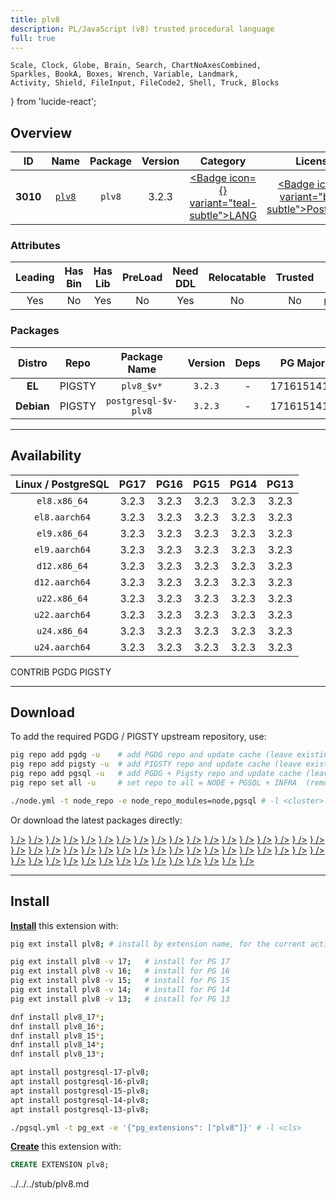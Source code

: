 ```yaml
---
title: plv8
description: PL/JavaScript (v8) trusted procedural language
full: true
---
```


    Scale, Clock, Globe, Brain, Search, ChartNoAxesCombined,
    Sparkles, BookA, Boxes, Wrench, Variable, Landmark,
    Activity, Shield, FileInput, FileCode2, Shell, Truck, Blocks
} from 'lucide-react';

## Overview

| <TooltipIconButton tooltip="Extension unique identifier" side="top">ID</TooltipIconButton> | <TooltipIconButton tooltip="Extension name" side="top">Name</TooltipIconButton> | <TooltipIconButton tooltip="Package name for installation" side="top">Package</TooltipIconButton> | <TooltipIconButton tooltip="Latest available extension version" side="top">Version</TooltipIconButton> | <TooltipIconButton tooltip="Extension category" side="top">Category</TooltipIconButton> | <TooltipIconButton tooltip="Open source license" side="top">License</TooltipIconButton> | <TooltipIconButton tooltip="Programming language" side="top">Lang</TooltipIconButton> |
|:--------:|:--------:|:----------:|:--------------:|:---------------------------------------:|:------------------------------------------------------:|:----:|
| **3010** | [`plv8`](https://github.com/plv8/plv8) | `plv8` | 3.2.3 | <a href="/ext/lang" className="no-underline"><Badge icon={<BookA />} variant="teal-subtle">LANG</Badge></a> | <a href="/ext/list/license#postgresql" className="no-underline"><Badge icon={<Scale />} variant="blue-subtle">PostgreSQL</Badge></a> | <a href="/ext/list/lang#c-1"><Badge icon={<FileCode2 />} variant="purple-subtle">C++</Badge></a> |

### Attributes

| <TooltipIconButton tooltip="The Primary Leading extension in the Package" side="top">Leading</TooltipIconButton> | <TooltipIconButton tooltip="Contains binary utils" side="top">Has Bin</TooltipIconButton> | <TooltipIconButton tooltip="Contains .so shared library files" side="top">Has Lib</TooltipIconButton> | <TooltipIconButton tooltip="Requires preloading via shared_preload_libraries" side="top">PreLoad</TooltipIconButton> | <TooltipIconButton tooltip="Requires CREATE EXTENSION DDL command" side="top">Need DDL</TooltipIconButton> | <TooltipIconButton tooltip="Can be installed in any schema" side="top">Relocatable</TooltipIconButton> | <TooltipIconButton tooltip="Can be created by non-superuser" side="top">Trusted</TooltipIconButton> | <TooltipIconButton tooltip="Schemas used by this extension" side="top">Schemas</TooltipIconButton> |
|:-------:|:-------:|:-------:|:-------:|:--------:|:-----------:|:-------:|:-------:|
| Yes | No | Yes | No | Yes | No | No | `pg_catalog` |

### Packages

| <TooltipIconButton tooltip="Linux distribution family, EL or Debian" side="top">Distro</TooltipIconButton> | <TooltipIconButton tooltip="Package repository" side="top">Repo</TooltipIconButton> | <TooltipIconButton tooltip="The RPM/DEB Package Name Pattern (replace $v with real pg major)" side="top">Package Name</TooltipIconButton> | <TooltipIconButton tooltip="Latest package version" side="top">Version</TooltipIconButton> | <TooltipIconButton tooltip="RPM/DEB Package dependencies" side="top">Deps</TooltipIconButton> | <TooltipIconButton tooltip="Available in these PostgreSQL Major Versions" side="top">PG Major</TooltipIconButton> |
|:----------:|:--------:|:------------------------:|:-----------:|:------------:|:------------------:|
|   **EL**   | <Badge variant="amber-subtle"><span className="font-bold">PIGSTY</span></Badge> | `plv8_$v*` | `3.2.3` | - | <Badge variant="green-subtle">17</Badge><Badge variant="green-subtle">16</Badge><Badge variant="green-subtle">15</Badge><Badge variant="green-subtle">14</Badge><Badge variant="green-subtle">13</Badge> |
| **Debian** | <Badge variant="amber-subtle"><span className="font-bold">PIGSTY</span></Badge> | `postgresql-$v-plv8` | `3.2.3` | - | <Badge variant="green-subtle">17</Badge><Badge variant="green-subtle">16</Badge><Badge variant="green-subtle">15</Badge><Badge variant="green-subtle">14</Badge><Badge variant="green-subtle">13</Badge> |



------

## Availability

| <TooltipIconButton tooltip="Linux Distro Arch / PostgreSQL Major Version" side="top">Linux / PostgreSQL </TooltipIconButton> | **PG17** | **PG16** | **PG15** | **PG14** | **PG13** |
|:-----:|:-----:|:-----:|:-----:|:-----:|:-----:|
| `el8.x86_64` | <Badge variant="amber-subtle">3.2.3</Badge> | <Badge variant="amber-subtle">3.2.3</Badge> | <Badge variant="amber-subtle">3.2.3</Badge> | <Badge variant="amber-subtle">3.2.3</Badge> | <Badge variant="amber-subtle">3.2.3</Badge> |
| `el8.aarch64` | <Badge variant="amber-subtle">3.2.3</Badge> | <Badge variant="amber-subtle">3.2.3</Badge> | <Badge variant="amber-subtle">3.2.3</Badge> | <Badge variant="amber-subtle">3.2.3</Badge> | <Badge variant="amber-subtle">3.2.3</Badge> |
| `el9.x86_64` | <Badge variant="amber-subtle">3.2.3</Badge> | <Badge variant="amber-subtle">3.2.3</Badge> | <Badge variant="amber-subtle">3.2.3</Badge> | <Badge variant="amber-subtle">3.2.3</Badge> | <Badge variant="amber-subtle">3.2.3</Badge> |
| `el9.aarch64` | <Badge variant="amber-subtle">3.2.3</Badge> | <Badge variant="amber-subtle">3.2.3</Badge> | <Badge variant="amber-subtle">3.2.3</Badge> | <Badge variant="amber-subtle">3.2.3</Badge> | <Badge variant="amber-subtle">3.2.3</Badge> |
| `d12.x86_64` | <Badge variant="amber-subtle">3.2.3</Badge> | <Badge variant="amber-subtle">3.2.3</Badge> | <Badge variant="amber-subtle">3.2.3</Badge> | <Badge variant="amber-subtle">3.2.3</Badge> | <Badge variant="amber-subtle">3.2.3</Badge> |
| `d12.aarch64` | <Badge variant="amber-subtle">3.2.3</Badge> | <Badge variant="amber-subtle">3.2.3</Badge> | <Badge variant="amber-subtle">3.2.3</Badge> | <Badge variant="amber-subtle">3.2.3</Badge> | <Badge variant="amber-subtle">3.2.3</Badge> |
| `u22.x86_64` | <Badge variant="amber-subtle">3.2.3</Badge> | <Badge variant="amber-subtle">3.2.3</Badge> | <Badge variant="amber-subtle">3.2.3</Badge> | <Badge variant="amber-subtle">3.2.3</Badge> | <Badge variant="amber-subtle">3.2.3</Badge> |
| `u22.aarch64` | <Badge variant="amber-subtle">3.2.3</Badge> | <Badge variant="amber-subtle">3.2.3</Badge> | <Badge variant="amber-subtle">3.2.3</Badge> | <Badge variant="amber-subtle">3.2.3</Badge> | <Badge variant="amber-subtle">3.2.3</Badge> |
| `u24.x86_64` | <Badge variant="amber-subtle">3.2.3</Badge> | <Badge variant="amber-subtle">3.2.3</Badge> | <Badge variant="amber-subtle">3.2.3</Badge> | <Badge variant="amber-subtle">3.2.3</Badge> | <Badge variant="amber-subtle">3.2.3</Badge> |
| `u24.aarch64` | <Badge variant="amber-subtle">3.2.3</Badge> | <Badge variant="amber-subtle">3.2.3</Badge> | <Badge variant="amber-subtle">3.2.3</Badge> | <Badge variant="amber-subtle">3.2.3</Badge> | <Badge variant="amber-subtle">3.2.3</Badge> |

<Badge variant="green-subtle"><span className="font-black">CONTRIB</span></Badge> <Badge variant="blue-subtle"><span className="font-black">PGDG</span></Badge> <Badge variant="amber-subtle"><span className="font-black">PIGSTY</span></Badge>

------

## Download

To add the required PGDG / PIGSTY upstream repository, use:

```bash tab="pig"
pig repo add pgdg -u    # add PGDG repo and update cache (leave existing repos)
pig repo add pigsty -u  # add PIGSTY repo and update cache (leave existing repos)
pig repo add pgsql -u   # add PGDG + Pigsty repo and update cache (leave existing repos)
pig repo set all -u     # set repo to all = NODE + PGSQL + INFRA  (remove existing repos)
```
```bash tab="pigsty"
./node.yml -t node_repo -e node_repo_modules=node,pgsql # -l <cluster>
```

Or download the latest packages directly:

<Files>
    <Folder name="el8.x86_64">
        <a href="https://repo.pigsty.io/yum/pgsql/el8.x86_64/plv8_17-3.2.3-1PIGSTY.el8.x86_64.rpm"><File name="plv8_17-3.2.3-1PIGSTY.el8.x86_64.rpm" icon={<Package className="text-emerald-500" />} /></a>
        <a href="https://repo.pigsty.io/yum/pgsql/el8.x86_64/plv8_16-3.2.3-1PIGSTY.el8.x86_64.rpm"><File name="plv8_16-3.2.3-1PIGSTY.el8.x86_64.rpm" icon={<Package className="text-emerald-500" />} /></a>
        <a href="https://repo.pigsty.io/yum/pgsql/el8.x86_64/plv8_15-3.2.3-1PIGSTY.el8.x86_64.rpm"><File name="plv8_15-3.2.3-1PIGSTY.el8.x86_64.rpm" icon={<Package className="text-emerald-500" />} /></a>
        <a href="https://repo.pigsty.io/yum/pgsql/el8.x86_64/plv8_14-3.2.3-1PIGSTY.el8.x86_64.rpm"><File name="plv8_14-3.2.3-1PIGSTY.el8.x86_64.rpm" icon={<Package className="text-emerald-500" />} /></a>
        <a href="https://repo.pigsty.io/yum/pgsql/el8.x86_64/plv8_13-3.2.3-1PIGSTY.el8.x86_64.rpm"><File name="plv8_13-3.2.3-1PIGSTY.el8.x86_64.rpm" icon={<Package className="text-emerald-500" />} /></a>
    </Folder>
    <Folder name="el8.aarch64">
        <a href="https://repo.pigsty.io/yum/pgsql/el8.aarch64/plv8_17-3.2.3-1PIGSTY.el8.aarch64.rpm"><File name="plv8_17-3.2.3-1PIGSTY.el8.aarch64.rpm" icon={<Package className="text-orange-500" />} /></a>
        <a href="https://repo.pigsty.io/yum/pgsql/el8.aarch64/plv8_16-3.2.3-1PIGSTY.el8.aarch64.rpm"><File name="plv8_16-3.2.3-1PIGSTY.el8.aarch64.rpm" icon={<Package className="text-orange-500" />} /></a>
        <a href="https://repo.pigsty.io/yum/pgsql/el8.aarch64/plv8_15-3.2.3-1PIGSTY.el8.aarch64.rpm"><File name="plv8_15-3.2.3-1PIGSTY.el8.aarch64.rpm" icon={<Package className="text-orange-500" />} /></a>
        <a href="https://repo.pigsty.io/yum/pgsql/el8.aarch64/plv8_14-3.2.3-1PIGSTY.el8.aarch64.rpm"><File name="plv8_14-3.2.3-1PIGSTY.el8.aarch64.rpm" icon={<Package className="text-orange-500" />} /></a>
        <a href="https://repo.pigsty.io/yum/pgsql/el8.aarch64/plv8_13-3.2.3-1PIGSTY.el8.aarch64.rpm"><File name="plv8_13-3.2.3-1PIGSTY.el8.aarch64.rpm" icon={<Package className="text-orange-500" />} /></a>
    </Folder>
    <Folder name="el9.x86_64">
        <a href="https://repo.pigsty.io/yum/pgsql/el9.x86_64/plv8_17-3.2.3-1PIGSTY.el9.x86_64.rpm"><File name="plv8_17-3.2.3-1PIGSTY.el9.x86_64.rpm" icon={<Package className="text-emerald-500" />} /></a>
        <a href="https://repo.pigsty.io/yum/pgsql/el9.x86_64/plv8_16-3.2.3-1PIGSTY.el9.x86_64.rpm"><File name="plv8_16-3.2.3-1PIGSTY.el9.x86_64.rpm" icon={<Package className="text-emerald-500" />} /></a>
        <a href="https://repo.pigsty.io/yum/pgsql/el9.x86_64/plv8_15-3.2.3-1PIGSTY.el9.x86_64.rpm"><File name="plv8_15-3.2.3-1PIGSTY.el9.x86_64.rpm" icon={<Package className="text-emerald-500" />} /></a>
        <a href="https://repo.pigsty.io/yum/pgsql/el9.x86_64/plv8_14-3.2.3-1PIGSTY.el9.x86_64.rpm"><File name="plv8_14-3.2.3-1PIGSTY.el9.x86_64.rpm" icon={<Package className="text-emerald-500" />} /></a>
        <a href="https://repo.pigsty.io/yum/pgsql/el9.x86_64/plv8_13-3.2.3-1PIGSTY.el9.x86_64.rpm"><File name="plv8_13-3.2.3-1PIGSTY.el9.x86_64.rpm" icon={<Package className="text-emerald-500" />} /></a>
    </Folder>
    <Folder name="el9.aarch64">
        <a href="https://repo.pigsty.io/yum/pgsql/el9.aarch64/plv8_17-3.2.3-1PIGSTY.el9.aarch64.rpm"><File name="plv8_17-3.2.3-1PIGSTY.el9.aarch64.rpm" icon={<Package className="text-orange-500" />} /></a>
        <a href="https://repo.pigsty.io/yum/pgsql/el9.aarch64/plv8_16-3.2.3-1PIGSTY.el9.aarch64.rpm"><File name="plv8_16-3.2.3-1PIGSTY.el9.aarch64.rpm" icon={<Package className="text-orange-500" />} /></a>
        <a href="https://repo.pigsty.io/yum/pgsql/el9.aarch64/plv8_15-3.2.3-1PIGSTY.el9.aarch64.rpm"><File name="plv8_15-3.2.3-1PIGSTY.el9.aarch64.rpm" icon={<Package className="text-orange-500" />} /></a>
        <a href="https://repo.pigsty.io/yum/pgsql/el9.aarch64/plv8_14-3.2.3-1PIGSTY.el9.aarch64.rpm"><File name="plv8_14-3.2.3-1PIGSTY.el9.aarch64.rpm" icon={<Package className="text-orange-500" />} /></a>
        <a href="https://repo.pigsty.io/yum/pgsql/el9.aarch64/plv8_13-3.2.3-1PIGSTY.el9.aarch64.rpm"><File name="plv8_13-3.2.3-1PIGSTY.el9.aarch64.rpm" icon={<Package className="text-orange-500" />} /></a>
    </Folder>
    <Folder name="d12.x86_64">
        <a href="https://repo.pigsty.io/apt/pgsql/bookworm/pool/main/p/plv8/postgresql-17-plv8_3.2.3-1PIGSTY~bookworm_amd64.deb"><File name="postgresql-17-plv8_3.2.3-1PIGSTY~bookworm_amd64.deb" icon={<Box className="text-emerald-500" />} /></a>
        <a href="https://repo.pigsty.io/apt/pgsql/bookworm/pool/main/p/plv8/postgresql-16-plv8_3.2.3-1PIGSTY~bookworm_amd64.deb"><File name="postgresql-16-plv8_3.2.3-1PIGSTY~bookworm_amd64.deb" icon={<Box className="text-emerald-500" />} /></a>
        <a href="https://repo.pigsty.io/apt/pgsql/bookworm/pool/main/p/plv8/postgresql-15-plv8_3.2.3-1PIGSTY~bookworm_amd64.deb"><File name="postgresql-15-plv8_3.2.3-1PIGSTY~bookworm_amd64.deb" icon={<Box className="text-emerald-500" />} /></a>
        <a href="https://repo.pigsty.io/apt/pgsql/bookworm/pool/main/p/plv8/postgresql-14-plv8_3.2.3-1PIGSTY~bookworm_amd64.deb"><File name="postgresql-14-plv8_3.2.3-1PIGSTY~bookworm_amd64.deb" icon={<Box className="text-emerald-500" />} /></a>
        <a href="https://repo.pigsty.io/apt/pgsql/bookworm/pool/main/p/plv8/postgresql-13-plv8_3.2.3-1PIGSTY~bookworm_amd64.deb"><File name="postgresql-13-plv8_3.2.3-1PIGSTY~bookworm_amd64.deb" icon={<Box className="text-emerald-500" />} /></a>
    </Folder>
    <Folder name="d12.aarch64">
        <a href="https://repo.pigsty.io/apt/pgsql/bookworm/pool/main/p/plv8/postgresql-17-plv8_3.2.3-1PIGSTY~bookworm_arm64.deb"><File name="postgresql-17-plv8_3.2.3-1PIGSTY~bookworm_arm64.deb" icon={<Box className="text-orange-500" />} /></a>
        <a href="https://repo.pigsty.io/apt/pgsql/bookworm/pool/main/p/plv8/postgresql-16-plv8_3.2.3-1PIGSTY~bookworm_arm64.deb"><File name="postgresql-16-plv8_3.2.3-1PIGSTY~bookworm_arm64.deb" icon={<Box className="text-orange-500" />} /></a>
        <a href="https://repo.pigsty.io/apt/pgsql/bookworm/pool/main/p/plv8/postgresql-15-plv8_3.2.3-1PIGSTY~bookworm_arm64.deb"><File name="postgresql-15-plv8_3.2.3-1PIGSTY~bookworm_arm64.deb" icon={<Box className="text-orange-500" />} /></a>
        <a href="https://repo.pigsty.io/apt/pgsql/bookworm/pool/main/p/plv8/postgresql-14-plv8_3.2.3-1PIGSTY~bookworm_arm64.deb"><File name="postgresql-14-plv8_3.2.3-1PIGSTY~bookworm_arm64.deb" icon={<Box className="text-orange-500" />} /></a>
        <a href="https://repo.pigsty.io/apt/pgsql/bookworm/pool/main/p/plv8/postgresql-13-plv8_3.2.3-1PIGSTY~bookworm_arm64.deb"><File name="postgresql-13-plv8_3.2.3-1PIGSTY~bookworm_arm64.deb" icon={<Box className="text-orange-500" />} /></a>
    </Folder>
    <Folder name="u22.x86_64">
        <a href="https://repo.pigsty.io/apt/pgsql/jammy/pool/main/p/plv8/postgresql-17-plv8_3.2.3-1PIGSTY~jammy_amd64.deb"><File name="postgresql-17-plv8_3.2.3-1PIGSTY~jammy_amd64.deb" icon={<Box className="text-emerald-500" />} /></a>
        <a href="https://repo.pigsty.io/apt/pgsql/jammy/pool/main/p/plv8/postgresql-16-plv8_3.2.3-1PIGSTY~jammy_amd64.deb"><File name="postgresql-16-plv8_3.2.3-1PIGSTY~jammy_amd64.deb" icon={<Box className="text-emerald-500" />} /></a>
        <a href="https://repo.pigsty.io/apt/pgsql/jammy/pool/main/p/plv8/postgresql-15-plv8_3.2.3-1PIGSTY~jammy_amd64.deb"><File name="postgresql-15-plv8_3.2.3-1PIGSTY~jammy_amd64.deb" icon={<Box className="text-emerald-500" />} /></a>
        <a href="https://repo.pigsty.io/apt/pgsql/jammy/pool/main/p/plv8/postgresql-14-plv8_3.2.3-1PIGSTY~jammy_amd64.deb"><File name="postgresql-14-plv8_3.2.3-1PIGSTY~jammy_amd64.deb" icon={<Box className="text-emerald-500" />} /></a>
        <a href="https://repo.pigsty.io/apt/pgsql/jammy/pool/main/p/plv8/postgresql-13-plv8_3.2.3-1PIGSTY~jammy_amd64.deb"><File name="postgresql-13-plv8_3.2.3-1PIGSTY~jammy_amd64.deb" icon={<Box className="text-emerald-500" />} /></a>
    </Folder>
    <Folder name="u22.aarch64">
        <a href="https://repo.pigsty.io/apt/pgsql/jammy/pool/main/p/plv8/postgresql-17-plv8_3.2.3-1PIGSTY~jammy_arm64.deb"><File name="postgresql-17-plv8_3.2.3-1PIGSTY~jammy_arm64.deb" icon={<Box className="text-orange-500" />} /></a>
        <a href="https://repo.pigsty.io/apt/pgsql/jammy/pool/main/p/plv8/postgresql-16-plv8_3.2.3-1PIGSTY~jammy_arm64.deb"><File name="postgresql-16-plv8_3.2.3-1PIGSTY~jammy_arm64.deb" icon={<Box className="text-orange-500" />} /></a>
        <a href="https://repo.pigsty.io/apt/pgsql/jammy/pool/main/p/plv8/postgresql-15-plv8_3.2.3-1PIGSTY~jammy_arm64.deb"><File name="postgresql-15-plv8_3.2.3-1PIGSTY~jammy_arm64.deb" icon={<Box className="text-orange-500" />} /></a>
        <a href="https://repo.pigsty.io/apt/pgsql/jammy/pool/main/p/plv8/postgresql-14-plv8_3.2.3-1PIGSTY~jammy_arm64.deb"><File name="postgresql-14-plv8_3.2.3-1PIGSTY~jammy_arm64.deb" icon={<Box className="text-orange-500" />} /></a>
        <a href="https://repo.pigsty.io/apt/pgsql/jammy/pool/main/p/plv8/postgresql-13-plv8_3.2.3-1PIGSTY~jammy_arm64.deb"><File name="postgresql-13-plv8_3.2.3-1PIGSTY~jammy_arm64.deb" icon={<Box className="text-orange-500" />} /></a>
    </Folder>
    <Folder name="u24.x86_64">
        <a href="https://repo.pigsty.io/apt/pgsql/noble/pool/main/p/plv8/postgresql-17-plv8_3.2.3-1PIGSTY~noble_amd64.deb"><File name="postgresql-17-plv8_3.2.3-1PIGSTY~noble_amd64.deb" icon={<Box className="text-emerald-500" />} /></a>
        <a href="https://repo.pigsty.io/apt/pgsql/noble/pool/main/p/plv8/postgresql-16-plv8_3.2.3-1PIGSTY~noble_amd64.deb"><File name="postgresql-16-plv8_3.2.3-1PIGSTY~noble_amd64.deb" icon={<Box className="text-emerald-500" />} /></a>
        <a href="https://repo.pigsty.io/apt/pgsql/noble/pool/main/p/plv8/postgresql-15-plv8_3.2.3-1PIGSTY~noble_amd64.deb"><File name="postgresql-15-plv8_3.2.3-1PIGSTY~noble_amd64.deb" icon={<Box className="text-emerald-500" />} /></a>
        <a href="https://repo.pigsty.io/apt/pgsql/noble/pool/main/p/plv8/postgresql-14-plv8_3.2.3-1PIGSTY~noble_amd64.deb"><File name="postgresql-14-plv8_3.2.3-1PIGSTY~noble_amd64.deb" icon={<Box className="text-emerald-500" />} /></a>
        <a href="https://repo.pigsty.io/apt/pgsql/noble/pool/main/p/plv8/postgresql-13-plv8_3.2.3-1PIGSTY~noble_amd64.deb"><File name="postgresql-13-plv8_3.2.3-1PIGSTY~noble_amd64.deb" icon={<Box className="text-emerald-500" />} /></a>
    </Folder>
    <Folder name="u24.aarch64">
        <a href="https://repo.pigsty.io/apt/pgsql/noble/pool/main/p/plv8/postgresql-17-plv8_3.2.3-1PIGSTY~noble_arm64.deb"><File name="postgresql-17-plv8_3.2.3-1PIGSTY~noble_arm64.deb" icon={<Box className="text-orange-500" />} /></a>
        <a href="https://repo.pigsty.io/apt/pgsql/noble/pool/main/p/plv8/postgresql-16-plv8_3.2.3-1PIGSTY~noble_arm64.deb"><File name="postgresql-16-plv8_3.2.3-1PIGSTY~noble_arm64.deb" icon={<Box className="text-orange-500" />} /></a>
        <a href="https://repo.pigsty.io/apt/pgsql/noble/pool/main/p/plv8/postgresql-15-plv8_3.2.3-1PIGSTY~noble_arm64.deb"><File name="postgresql-15-plv8_3.2.3-1PIGSTY~noble_arm64.deb" icon={<Box className="text-orange-500" />} /></a>
        <a href="https://repo.pigsty.io/apt/pgsql/noble/pool/main/p/plv8/postgresql-14-plv8_3.2.3-1PIGSTY~noble_arm64.deb"><File name="postgresql-14-plv8_3.2.3-1PIGSTY~noble_arm64.deb" icon={<Box className="text-orange-500" />} /></a>
        <a href="https://repo.pigsty.io/apt/pgsql/noble/pool/main/p/plv8/postgresql-13-plv8_3.2.3-1PIGSTY~noble_arm64.deb"><File name="postgresql-13-plv8_3.2.3-1PIGSTY~noble_arm64.deb" icon={<Box className="text-orange-500" />} /></a>
    </Folder>
</Files>

------

## Install

[**Install**](/docs/pgsql/ext/install) this extension with:

```bash tab="pig"
pig ext install plv8; # install by extension name, for the current active PG version

pig ext install plv8 -v 17;   # install for PG 17
pig ext install plv8 -v 16;   # install for PG 16
pig ext install plv8 -v 15;   # install for PG 15
pig ext install plv8 -v 14;   # install for PG 14
pig ext install plv8 -v 13;   # install for PG 13
```
```bash tab="yum" 
dnf install plv8_17*;
dnf install plv8_16*;
dnf install plv8_15*;
dnf install plv8_14*;
dnf install plv8_13*;
```
```bash tab="apt" 
apt install postgresql-17-plv8;
apt install postgresql-16-plv8;
apt install postgresql-15-plv8;
apt install postgresql-14-plv8;
apt install postgresql-13-plv8;
```
```bash tab="ansible"
./pgsql.yml -t pg_ext -e '{"pg_extensions": ["plv8"]}' # -l <cls>
```

[**Create**](/docs/pgsql/ext/create) this extension with:

```sql
CREATE EXTENSION plv8;
```


<include>../../../stub/plv8.md</include>

